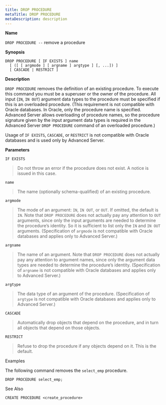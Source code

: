 ```yaml
---
title: DROP PROCEDURE
metaTitle: DROP PROCEDURE
metaDescription: description
---
```


**Name**

`DROP PROCEDURE --` remove a procedure

**Synopsis**

``` text
DROP PROCEDURE [ IF EXISTS ] name
  [ ([ [ argmode ] [ argname ] argtype ] [, ...]) ]
  [ CASCADE | RESTRICT ]
```

**Description**

`DROP PROCEDURE` removes the definition of an existing procedure. To
execute this command you must be a superuser or the owner of the
procedure. All input (`IN`, `IN OUT`) argument data types to the
procedure must be specified if this is an overloaded procedure. (This
requirement is not compatible with Oracle databases. In Oracle, only the
procedure name is specified. Advanced Server allows overloading of
procedure names, so the procedure signature given by the input argument
data types is required in the Advanced Server `DROP PROCEDURE` command
of an overloaded procedure.)

Usage of `IF EXISTS`, `CASCADE`, or `RESTRICT` is not compatible with
Oracle databases and is used only by Advanced Server.

**Parameters**

`IF EXISTS`

> Do not throw an error if the procedure does not exist. A notice is
> issued in this case.

`name`

> The name (optionally schema-qualified) of an existing procedure.

`argmode`

> The mode of an argument: `IN`, `IN OUT`, or `OUT`. If omitted, the
> default is `IN`. Note that `DROP PROCEDURE` does not actually pay any
> attention to `OUT` arguments, since only the input arguments are
> needed to determine the procedure’s identity. So it is sufficient to
> list only the `IN` and `IN OUT` arguments. (Specification of `argmode`
> is not compatible with Oracle databases and applies only to Advanced
> Server.)

`argname`

> The name of an argument. Note that `DROP PROCEDURE` does not actually
> pay any attention to argument names, since only the argument data
> types are needed to determine the procedure’s identity. (Specification
> of `argname` is not compatible with Oracle databases and applies only
> to Advanced Server.)

`argtype`

> The data type of an argument of the procedure. (Specification of
> `argtype` is not compatible with Oracle databases and applies only to
> Advanced Server.)

`CASCADE`

> Automatically drop objects that depend on the procedure, and in turn
> all objects that depend on those objects.

`RESTRICT`

> Refuse to drop the procedure if any objects depend on it. This is the
> default.

Examples

The following command removes the `select_emp` procedure.

``` text
DROP PROCEDURE select_emp;
```

See Also

`CREATE PROCEDURE <create_procedure>`
